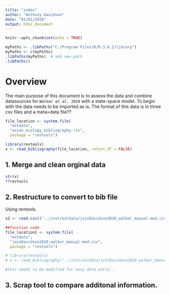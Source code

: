 ```yaml
---
title: "index"
author: "Anthony Davidson"
date: "01/01/2020"
output: html_document
---
```


```r
knitr::opts_chunk$set(echo = TRUE)

myPaths <- .libPaths("C:/Program Files/R/R-3.6.2/library")
myPaths <- c(myPaths)
.libPaths(myPaths)  # add new path
.libPaths()

```

# Overview {#over}

The main purpose of this document is to assess the data and combine datasources for `Walker et al. 2019` with a state-space model. To begin with the data needs to be imported as is. The format of this data is in three csv files and a meta=data file??

```r
file_location <- system.file(
  "extdata",
  "avian_ecology_bibliography.ris",
  package = "revtools")

library(revtools)
x <- read_bibliography(file_location, return_df = FALSE)
```

## 1. Merge and clean orginal data

```r
str(x)
??revtools
```

## 2. Restructure to convert to bib file

Using revtools.

```r
x2 <- read.csv(("../inst/extdata/joinDavidson2020_walker_manual-mod.csv"))

##function code
file_location1 <- system.file(
  "extdata",
  "joinDavidson2020_walker_manual-mod.csv",
  package = "revtools")

# library(revtools)
# x <- read_bibliography("../inst/extdata/joinDavidson2020_walker_manual-mod.csv", return_df = FALSE)

#this needs to be modified for easy data entry...

```


## 3. Scrap tool to compare additonal information.



